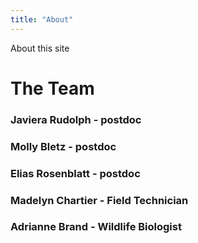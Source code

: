 ```yaml
---
title: "About"
---
```


About this site


# The Team



### Javiera Rudolph - postdoc

### Molly Bletz - postdoc

### Elias Rosenblatt - postdoc

### Madelyn Chartier - Field Technician

### Adrianne Brand - Wildlife Biologist
